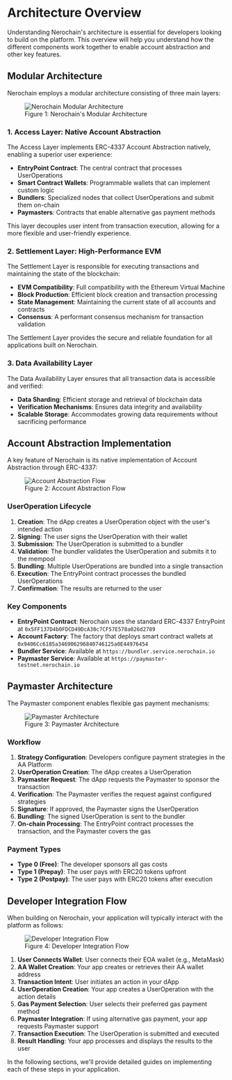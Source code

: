 
# Architecture Overview

Understanding Nerochain's architecture is essential for developers looking to build on the platform. This overview will help you understand how the different components work together to enable account abstraction and other key features.

## Modular Architecture

Nerochain employs a modular architecture consisting of three main layers:

<div className="mt-8 mb-8">
  <figure className="text-center">
    <img 
      src="/assets/architecture.png" 
      alt="Nerochain Modular Architecture"
      className="mx-auto rounded-lg shadow-md"
    />
    <figcaption className="mt-2 text-sm italic text-gray-600">
      Figure 1: Nerochain's Modular Architecture
    </figcaption>
  </figure>
</div>

### 1. Access Layer: Native Account Abstraction

The Access Layer implements ERC-4337 Account Abstraction natively, enabling a superior user experience:

- **EntryPoint Contract**: The central contract that processes UserOperations
- **Smart Contract Wallets**: Programmable wallets that can implement custom logic
- **Bundlers**: Specialized nodes that collect UserOperations and submit them on-chain
- **Paymasters**: Contracts that enable alternative gas payment methods

This layer decouples user intent from transaction execution, allowing for a more flexible and user-friendly experience.

### 2. Settlement Layer: High-Performance EVM

The Settlement Layer is responsible for executing transactions and maintaining the state of the blockchain:

- **EVM Compatibility**: Full compatibility with the Ethereum Virtual Machine
- **Block Production**: Efficient block creation and transaction processing
- **State Management**: Maintaining the current state of all accounts and contracts
- **Consensus**: A performant consensus mechanism for transaction validation

The Settlement Layer provides the secure and reliable foundation for all applications built on Nerochain.

### 3. Data Availability Layer

The Data Availability Layer ensures that all transaction data is accessible and verified:

- **Data Sharding**: Efficient storage and retrieval of blockchain data
- **Verification Mechanisms**: Ensures data integrity and availability
- **Scalable Storage**: Accommodates growing data requirements without sacrificing performance

## Account Abstraction Implementation

A key feature of Nerochain is its native implementation of Account Abstraction through ERC-4337:

<div className="mt-8 mb-8">
  <figure className="text-center">
    <img 
      src="/assets/aa-flow.png" 
      alt="Account Abstraction Flow"
      className="mx-auto rounded-lg shadow-md"
    />
    <figcaption className="mt-2 text-sm italic text-gray-600">
      Figure 2: Account Abstraction Flow
    </figcaption>
  </figure>
</div>

### UserOperation Lifecycle

1. **Creation**: The dApp creates a UserOperation object with the user's intended action
2. **Signing**: The user signs the UserOperation with their wallet
3. **Submission**: The UserOperation is submitted to a bundler
4. **Validation**: The bundler validates the UserOperation and submits it to the mempool
5. **Bundling**: Multiple UserOperations are bundled into a single transaction
6. **Execution**: The EntryPoint contract processes the bundled UserOperations
7. **Confirmation**: The results are returned to the user

### Key Components

- **EntryPoint Contract**: Nerochain uses the standard ERC-4337 EntryPoint at `0x5FF137D4b0FDCD49DcA30c7CF57E578a026d2789`
- **Account Factory**: The factory that deploys smart contract wallets at `0x9406Cc6185a346906296840746125a0E44976454`
- **Bundler Service**: Available at `https://bundler.service.nerochain.io`
- **Paymaster Service**: Available at `https://paymaster-testnet.nerochain.io`

## Paymaster Architecture

The Paymaster component enables flexible gas payment mechanisms:

<div className="mt-8 mb-8">
  <figure className="text-center">
    <img 
      src="/assets/paymaster-architecture.png" 
      alt="Paymaster Architecture"
      className="mx-auto rounded-lg shadow-md"
    />
    <figcaption className="mt-2 text-sm italic text-gray-600">
      Figure 3: Paymaster Architecture
    </figcaption>
  </figure>
</div>

### Workflow

1. **Strategy Configuration**: Developers configure payment strategies in the AA Platform
2. **UserOperation Creation**: The dApp creates a UserOperation
3. **Paymaster Request**: The dApp requests the Paymaster to sponsor the transaction
4. **Verification**: The Paymaster verifies the request against configured strategies
5. **Signature**: If approved, the Paymaster signs the UserOperation
6. **Bundling**: The signed UserOperation is sent to the bundler
7. **On-chain Processing**: The EntryPoint contract processes the transaction, and the Paymaster covers the gas

### Payment Types

- **Type 0 (Free)**: The developer sponsors all gas costs
- **Type 1 (Prepay)**: The user pays with ERC20 tokens upfront
- **Type 2 (Postpay)**: The user pays with ERC20 tokens after execution

## Developer Integration Flow

When building on Nerochain, your application will typically interact with the platform as follows:

<div className="mt-8 mb-8">
  <figure className="text-center">
    <img 
      src="/assets/developer-flow.png" 
      alt="Developer Integration Flow"
      className="mx-auto rounded-lg shadow-md"
    />
    <figcaption className="mt-2 text-sm italic text-gray-600">
      Figure 4: Developer Integration Flow
    </figcaption>
  </figure>
</div>

1. **User Connects Wallet**: User connects their EOA wallet (e.g., MetaMask)
2. **AA Wallet Creation**: Your app creates or retrieves their AA wallet address
3. **Transaction Intent**: User initiates an action in your dApp
4. **UserOperation Creation**: Your app creates a UserOperation with the action details
5. **Gas Payment Selection**: User selects their preferred gas payment method
6. **Paymaster Integration**: If using alternative gas payment, your app requests Paymaster support
7. **Transaction Execution**: The UserOperation is submitted and executed
8. **Result Handling**: Your app processes and displays the results to the user

In the following sections, we'll provide detailed guides on implementing each of these steps in your application.

<PageFeedback path="/en/getting-started/nero-dapp-architecture" />